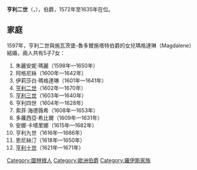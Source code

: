 {{Multiple issues|
{{Expand language|1=en|time=2021-01-05T09:21:20+00:00}}
{{Unreferenced|time=2021-01-05T09:21:20+00:00}}
}}
{{Infobox noble
| name        = 亨利二世
| image       = Heinrich Posthumus Reuß.jpg
| title       = 羅伊斯-格拉伯爵
| birth_date  = {{birth date|1572|6|10|df=y}}
| birth_place = [[格拉|格拉]]
| death_date  = {{death date and age|1635|12|23|1572|6|10|df=yes}}
| death_place = 格拉
| noble family= [[罗伊斯统治者列表|羅伊斯家族]]
| father      = [[羅伊斯-格拉伯爵亨利十六世|羅伊斯-格拉伯爵亨利十六世]]
| mother      = 索爾姆斯-松訥瓦爾德的多蘿西亞
}}

'''亨利二世'''（{{lang-de|Heinrich II.}}，{{bd|1572年|6月10日|1635年|12月23日}}），{{link-de|羅伊斯-格拉|Reuß-Gera}}伯爵，1572年至1635年在位。

== 家庭 ==
1597年，亨利二世與施瓦茨堡-魯多爾施塔特伯爵{{le|阿爾布雷希特七世 (施瓦茨堡-魯多爾施塔特)|Albrecht VII, Count of Schwarzburg-Rudolstadt|阿爾布雷希特七世}}的女兒瑪格達琳（Magdalene）結婚，兩人共有5子7女：
# 朱麗安妮·瑪麗（1598年—1650年）
# 阿格尼絲（1600年—1642年）
# 伊莉莎白·瑪格達琳（1601年—1641年）
# [[亨利二世_(羅伊斯-格拉-薩爾堡)|亨利二世]]（1602年—1670年）
# [[亨利三世_(羅伊斯-施萊茨)|亨利三世]]（1603年—1640年）
# 亨利四世（1604年—1628年）
# 索菲·海德薇希（1608年—1653年）
# 多蘿西亞·希比爾（1609年—1631年）
# 安娜·卡塔里娜（1615年—1682年）
# 亨利九世（1616年—1666年）
# 恩尼絲汀（1618年—1650年）
# [[亨利十世_(羅伊斯-洛本施泰因)|亨利十世]]（1621年—1671年）

[[Category:圖林根人|Category:圖林根人]]
[[Category:歐洲伯爵|Category:歐洲伯爵]]
[[Category:羅伊斯家族|Category:羅伊斯家族]]